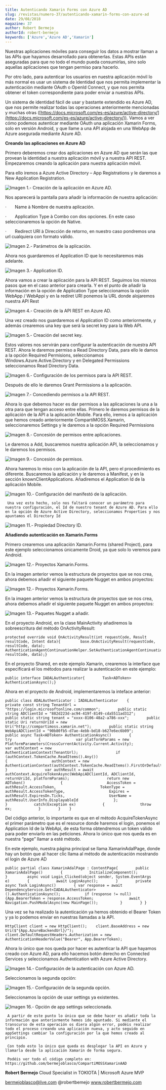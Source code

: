 ```yaml
---
title: Autenticando Xamarin Forms con Azure AD
slug: /revistas/numero-37/autenticando-xamarin-forms-con-azure-ad
date: 29/08/2018
magazine: 37
author: Robert Bermejo
authorId: robert-bermejo
keywords: ['Azure','Azure AD','Xamarin']
---
```






Nuestras aplicaciones móviles para conseguir los datos a mostrar llaman a las APIs que hayamos desarrollado para obtenerlas. Estas APIs están aseguradas para que no todo el mundo pueda consumirlas, sino solo aquellas aplicaciones que tengan permiso para hacerlo.

Por otro lado, para autenticar los usuarios en nuestra aplicación móvil lo más normal es usar un sistema de Identidad que nos permita implementar la autenticación mediante OAuth o OpenId Connect, y que nos permita obtener el token correspondiente para poder enviar a nuestras APIs.

Un sistema de identidad fácil de usar y bastante extendido es Azure AD, que nos permite realizar todas las operaciones anteriormente mencionadas y muchas otras ([https://docs.microsoft.com/es-es/azure/active-directory/](https://docs.microsoft.com/es-es/azure/active-directory/)). Vamos a ver cómo podemos autenticar mediante OAuth una aplicación Xamarin Forms, solo en versión Android, y que llame a una API alojada en una WebApp de Azure asegurada mediante Azure AD.

**Creando las aplicaciones en Azure AD**

Primero deberemos crear dos aplicaciones en Azure AD que serán las que provean la identidad a nuestra aplicación móvil y a nuestra API REST. Empezaremos creando la aplicación para nuestra aplicación móvil.

Para ello iremos a Azure Active Directory – App Registrations y le daremos a New Application Registration.

![Imagen 1.- Creación de la aplicación en Azure AD.](../../../images/numero37/autenticando-xamarin-forms-con-azure-ad/image1.png)

Nos aparecerá la pantalla para añadir la información de nuestra aplicación:

·       Name à Nombre de nuestra aplicación.

·       Application Type à Combo con dos opciones. En este caso seleccionaremos la opción de Native.

·       Redirect URI à Dirección de retorno, en nuestro caso pondremos una url cualquiera con formato válido.

![Imagen 2.- Parámetros de la aplicación.](../../../images/numero37/autenticando-xamarin-forms-con-azure-ad/image2.png)

Ahora nos guardaremos el Application ID que lo necesitaremos más adelante.

![Imagen 3.- Application ID.](../../../images/numero37/autenticando-xamarin-forms-con-azure-ad/image3.png)

Ahora vamos a crear la aplicación para la API REST. Seguimos los mismos pasos que en el caso anterior para crearla. Y en el punto de añadir la información en la opción de Application Type seleccionamos la opción WebApp / WebAppi y en la rediret URI ponemos la URL donde alojaremos nuestra API Rest

![Imagen 4.- Creación de la API REST en Azure AD.](../../../images/numero37/autenticando-xamarin-forms-con-azure-ad/image4.png)

Una vez creado nos guardaremos el Application ID como anteriormente, y además crearemos una key que será la secret key para la Web API.

![Imagen 5.- Creación del secret key.](../../../images/numero37/autenticando-xamarin-forms-con-azure-ad/image5.png)

Estos valores nos servirán para configurar la autenticación de nuestra API REST. Ahora le daremos permiso a Read Directory Data, para ello le damos a la opción Required Permisions, seleccionamos Windows.Azure.Active.Directory y en Delegated Permissions seleccionamos Read Directory Data.

![Imagen 6.- Configuración de los permisos para la API REST.](../../../images/numero37/autenticando-xamarin-forms-con-azure-ad/image6.png)

Después de ello le daremos Grant Permissions a la aplicación.

![Imagen 7.- Concediendo permisos a la API REST.](../../../images/numero37/autenticando-xamarin-forms-con-azure-ad/image7.png)

Ahora lo que debemos hacer es dar permisos a las aplicaciones la una a la otra para que tengan acceso entre ellas. Primero le daremos permisos de la aplicación de la API a la aplicación Mobile. Para ello, iremos a la aplicación que hemos creado anteriormente CompartiMOSS.Xamarin, seleccionaremos Settings y le daremos a la opción Required Permissions

![Imagen 8.- Concesión de permisos entre aplicaciones.](../../../images/numero37/autenticando-xamarin-forms-con-azure-ad/image8.png)

​Le daremos a Add, buscaremos nuestra aplicación API, la seleccionamos y le daremos los permisos.

![Imagen 9.- Concesión de permisos.](../../../images/numero37/autenticando-xamarin-forms-con-azure-ad/image9.png)

Ahora haremos lo miso con la aplicación de la API, pero el procedimiento es diferente. Buscaremos la aplicación y le daremos a Manifest, y en la sección knownClientApplications. Añadiremos el Application Id de la aplicación Mobile.​

![Imagen 10.- Configuración del manifestó de la aplicación.](../../../images/numero37/autenticando-xamarin-forms-con-azure-ad/image10.png)

```
 Una vez esto hecho, solo nos faltará conocer un parámetro para nuestra configuración, el Id de nuestro tenant de Azure AD. Para ello en la opción de Azure Active Directory, seleccionamos Properties y nos apuntamos el Directory Id 
```

![Imagen 11.- Propiedad Directory ID.](../../../images/numero37/autenticando-xamarin-forms-con-azure-ad/image11.png)

**Añadiendo autenticación en Xamarin.Forms**

Primero crearemos una aplicación Xamarin.Forms (shared Project), para este ejemplo seleccionamos únicamente Droid, ya que solo lo veremos para Android.

![Imagen 12.- Proyectos Xamarin.Forms.](../../../images/numero37/autenticando-xamarin-forms-con-azure-ad/image12.png)

En la imagen anterior vemos la estructura de proyectos que se nos crea, ahora debemos añadir el siguiente paquete Nugget en ambos proyectos:

![Imagen 12.- Proyectos Xamarin.Forms.](../../../images/numero37/autenticando-xamarin-forms-con-azure-ad/image13.png)

En la imagen anterior vemos la estructura de proyectos que se nos crea, ahora debemos añadir el siguiente paquete Nugget en ambos proyectos:

![Imagen 13.- Paquetes Nugget a añadir.](../../../images/numero37/autenticando-xamarin-forms-con-azure-ad/image14.png)

En el proyecto Android, en la clase MainActivity añadiremos la sobreescritura del método OnActivityResult:

```
protected override void OnActivityResult(int requestCode, Result resultCode, Intent data){         base.OnActivityResult(requestCode, resultCode, data);          AuthenticationAgentContinuationHelper.SetAuthenticationAgentContinuationEventArgs(requestCode, resultCode, data);}​
```

En el proyecto Shared, en este ejemplo Xamarin, crearemos la interface que especificará el los métodos para realizar la autenticación en este ejemplo:

```
public interface IADALAuthenticator{        Task<ADToken> AuthenticationAsync();}​
```

Ahora en el proyecto de Android, implementaremos la inteface anterior:

```
public class ADALAuthenticator : IADALAuthenticator    {        private const string TenantUrl = "https://login.microsoftonline.com/common";        public static string ADClientId = "882d223d-ac94-419f-8149-cda5511ad312";        public static string tenant = "xxxx-8106-48a2-a786-xxx";        public static Uri returnUriId = new Uri("http://compartimoss.xamarin.net");        public static string WebApiADClientId = "90b80fb5-d7ae-4ebb-bd18-b627e6ec6b09";         public async Task<ADToken> AuthenticationAsync()        {            try            {                var platformParams = new PlatformParameters(CrossCurrentActivity.Current.Activity);                var authContext = new AuthenticationContext(TenantUrl);                 if (authContext.TokenCache.ReadItems().Any())                {                    authContext = new AuthenticationContext(authContext.TokenCache.ReadItems().FirstOrDefault().Authority);                }                 var authResult = await authContext.AcquireTokenAsync(WebApiADClientId, ADClientId, returnUriId, platformParams);                 return new ADToken()                {                    AccessToken = authResult.AccessToken,                    TokenType = authResult.AccessTokenType,                    Expires = authResult.ExpiresOn.Ticks,                    UserName = authResult.UserInfo.DisplayableId                };            }            catch(Exception ex)            {                throw ex;            }        }    }​
```

Del código anterior, lo importante es que en el método AcquireTokenAsync el primer parámetro que es el resource donde haremos el login, ponemos el Application Id de la WebApi, de esta forma obtendremos un token válido para poder enviarlo en las peticiones. Ahora lo único que nos queda es en nuestra “page” llamar a esté método.

En este ejemplo, nuestra página principal se llama XamarinAdalPage, donde hay un botón que al hacer clic llama al método de autenticación mostrando el login de Azure AD

```
public partial class XamarinAdalPage : ContentPage{        public XamarinAdalPage()        {            InitializeComponent();        }         async void Login_Clicked(object sender, System.EventArgs e)        {            await LoginAsync();        }        private async Task LoginAsync()        { var response = await DependencyService.Get<IADALAuthenticator>().AuthenticationAsync();           if (response != null)          {App.BearerToken = response.AccessToken;                await Navigation.PushModalAsync(new MainPage());          }        } }​
```

Una vez se ha realizado la autenticación ya hemos obtenido el Bearer Token y ya lo podemos enviar en nuestras llamadas a la API.

```
HttpClient client = new HttpClient();    client.BaseAddress = new Uri($"{App.AzureBackendUrl}/");    client.DefaultRequestHeaders.Authorization = new  AuthenticationHeaderValue("Bearer", App.BearerToken);​
```

Ahora lo único que nos queda por hacer es autenticar la API que hayamos creado con Azure AD, para ello hacemos botón derecho en Connected Services y seleccionamos Authentication with Azure Active Directory.

![Imagen 14.- Configuración de la autenticación con Azure AD.](../../../images/numero37/autenticando-xamarin-forms-con-azure-ad/image15.png)

Seleccionamos la segunda opción:

![Imagen 15.- Configuración de la segunda opción.](../../../images/numero37/autenticando-xamarin-forms-con-azure-ad/image16.png)



​​Seleccionamos la opción de usar settings ya existentes.​

![Imagen 16.- Opción de app settings seleccionada.](../../../images/numero37/autenticando-xamarin-forms-con-azure-ad/image17.png)

```
 A partir de este punto lo único que se debe hacer es añadir toda la información que anteriormente hemos ido apuntado. Si mediante el transcurso de esta operación os diera algún error, podéis realizar todo el proceso creando una aplicación nueva, y acto seguido en appSettings cambiar la configuración por la que hemos creado al principio. 
```

```
 Con todo esto lo único que queda es desplegar la API en Azure y llamarla desde la aplicación Xamarin de forma segura. 
```

```
 Podéis ver todo el código completo en:  https://github.com/bermejoblasco/CompartiMOSSXamarinAAD  
```



**Robert Bermejo**
 Cloud Specialist in TOKIOTA | Microsoft Azure MVP

bermejoblasco@live.com
 @robertbemejo
 www.robertbermejo.com


